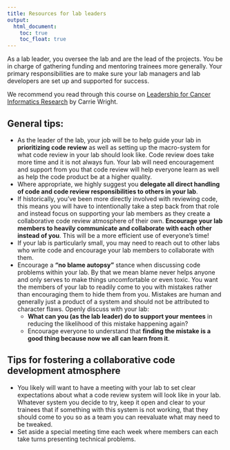 ```yaml
---
title: Resources for lab leaders
output:
  html_document:
    toc: true
    toc_float: true
---
```


As a lab leader, you oversee the lab and are the lead of the projects. You be in charge of gathering funding and mentoring trainees more generally. Your primary responsibilities are to make sure your lab managers and lab developers are set up and supported for success.

We recommend you read through this course on [Leadership for Cancer Informatics Research](https://jhudatascience.org/Informatics_Research_Leadership/introduction.html) by Carrie Wright.

## General tips:  

- As the leader of the lab, your job will be to help guide your lab in **prioritizing code review** as well as setting up the macro-system for what code review in your lab should look like. Code review does take more time and it is not always fun. Your lab will need encouragement and support from you that code review will help everyone learn as well as help the code product be at a higher quality.
- Where appropriate, we highly suggest you **delegate all direct handling of code and code review responsibilities to others in your lab**.
- If historically, you've been more directly involved with reviewing code, this means you will have to intentionally take a step back from that role and instead focus on supporting your lab members as they create a collaborative code review atmosphere of their own. **Encourage your lab members to heavily communicate and collaborate with each other instead of you**. This will be a more efficient use of everyone's time!
- If your lab is particularly small, you may need to reach out to other labs who write code and encourage your lab members to collaborate with them.
- Encourage a **"no blame autopsy"** stance when discussing code problems within your lab. By that we mean blame never helps anyone and only serves to make things uncomfortable or even toxic. You want the members of your lab to readily come to you with mistakes rather than encouraging them to hide them from you. Mistakes are human and generally just a product of a system and should not be attributed to character flaws. Openly discuss with your lab:
  - **What can you (as the lab leader) do to support your mentees** in reducing the likelihood of this mistake happening again?
  - Encourage everyone to understand that **finding the mistake is a good thing because now we all can learn from it**.

## Tips for fostering a collaborative code development atmosphere

- You likely will want to have a meeting with your lab to set clear expectations about what a code review system will look like in your lab. Whatever system you decide to try, keep it open and clear to your trainees that if something with this system is not working, that they should come to you so as a team you can reevaluate what may need to be tweaked.
- Set aside a special meeting time each week where members can each take turns presenting technical problems.
